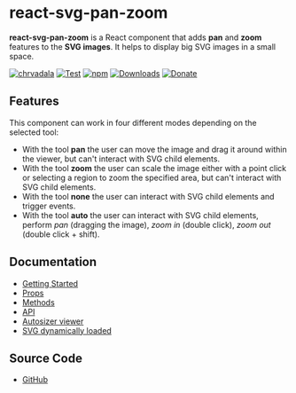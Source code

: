 
<Meta title="Welcome" />

# react-svg-pan-zoom
**react-svg-pan-zoom** is a React component that adds **pan** and **zoom** features to the **SVG images**. It helps to display big SVG images in a small space.

[![chrvadala](https://img.shields.io/badge/website-chrvadala-orange.svg)](https://chrvadala.github.io)
[![Test](https://github.com/chrvadala/react-svg-pan-zoom/workflows/Test/badge.svg)](https://github.com/chrvadala/react-svg-pan-zoom/actions)
[![npm](https://img.shields.io/npm/v/react-svg-pan-zoom.svg?maxAge=2592000?style=plastic)](https://www.npmjs.com/package/react-svg-pan-zoom)
[![Downloads](https://img.shields.io/npm/dm/react-svg-pan-zoom.svg)](https://www.npmjs.com/package/react-svg-pan-zoom)
[![Donate](https://img.shields.io/badge/donate-PayPal-green.svg)](https://www.paypal.me/chrvadala/25)


## Features
This component can work in four different modes depending on the selected tool:
- With the tool **pan** the user can move the image and drag it around within the viewer, but can't interact with SVG child elements.
- With the tool **zoom** the user can scale the image either with a point click or selecting a region to zoom the specified area, but can't interact with SVG child elements.
- With the tool **none** the user can interact with SVG child elements and trigger events.
- With the tool **auto** the user can interact with SVG child elements, perform *pan* (dragging the image), *zoom in* (double click), *zoom out* (double click + shift).


## Documentation
- [Getting Started](https://github.com/chrvadala/react-svg-pan-zoom/blob/main/docs/getting-started.md#props)
- [Props](https://github.com/chrvadala/react-svg-pan-zoom/blob/main/docs/documentation.md#props)
- [Methods](https://github.com/chrvadala/react-svg-pan-zoom/blob/main/docs/documentation.md#methods)
- [API](https://github.com/chrvadala/react-svg-pan-zoom/blob/main/docs/documentation.md#api)
- [Autosizer viewer](https://github.com/chrvadala/react-svg-pan-zoom/blob/main/docs/autosizer-viewer.md)
- [SVG dynamically loaded](https://github.com/chrvadala/react-svg-pan-zoom/blob/main/docs/svg-dynamically-loaded.md)


## Source Code
- [GitHub](https://github.com/chrvadala/react-svg-pan-zoom)
